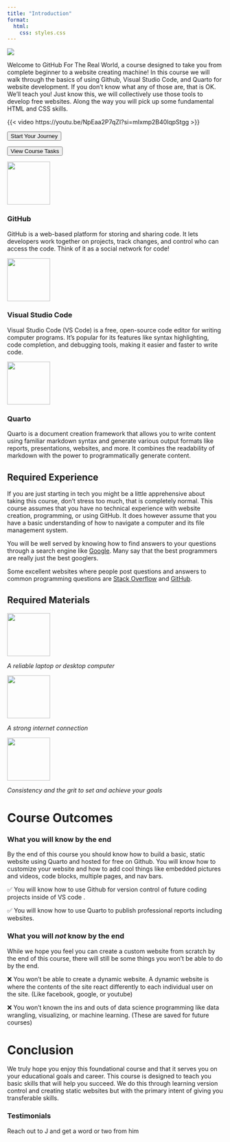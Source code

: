 ```yaml
---
title: "Introduction"
format:
  html:
    css: styles.css
---
```


![](/images/home-banner-png.png)

<p class="para-1">

Welcome to GitHub For The Real World, a course designed to take you from complete beginner to a website creating machine! In this course we will walk through the basics of using Github, Visual Studio Code, and Quarto for website development. If you don't know what any of those are, that is OK. We'll teach you! Just know this, we will collectively use those tools to develop free websites. Along the way you will pick up some fundamental HTML and CSS skills.

</p>

{{< video https://youtu.be/NpEaa2P7qZI?si=mIxmp2B40lqpStgg >}}

::::: grid
::: g-col-6
<a href="lessons\unit_01\lesson_01\lesson_01.qmd" target="_blank"><input class="start_btn btn" type="submit" value="Start Your Journey"></a>
:::

::: g-col-6
<a href="tasks_overview.qmd"> <input class="tasks_btn btn" type="submit" value="View Course Tasks"></a>
:::
:::::

:::::: grid
::: g-col-4
<p class="logo">

![](images/github.png){width="auto" height="100"}

</p>

<h3 class="tool">

GitHub

</h3>

GitHub is a web-based platform for storing and sharing code. It lets developers work together on projects, track changes, and control who can access the code. Think of it as a social network for code!
:::

::: g-col-4
<p class="logo">

![](images/visual-studio-code-icon.png){width="auto" height="100"}

</p>

<h3 class="tool">

Visual Studio Code

</h3>

Visual Studio Code (VS Code) is a free, open-source code editor for writing computer programs. It's popular for its features like syntax highlighting, code completion, and debugging tools, making it easier and faster to write code.
:::

::: g-col-4
<p class="logo">

![](images/quarto-logo.png){width="auto" height="100"}

</p>

<h3 class="tool">

Quarto

</h3>

Quarto is a document creation framework that allows you to write content using familiar markdown syntax and generate various output formats like reports, presentations, websites, and more. It combines the readability of markdown with the power to programmatically generate content.
:::
::::::

## Required Experience

If you are just starting in tech you might be a little apprehensive about taking this course, don't stress too much, that is completely normal. This course assumes that you have no technical experience with website creation, programming, or using GitHub. It does however assume that you have a basic understanding of how to navigate a computer and its file management system.

You will be well served by knowing how to find answers to your questions through a search engine like [Google](google.com). Many say that the best programmers are really just the best googlers.

Some excellent websites where people post questions and answers to common programming questions are [Stack Overflow](stackoverflow.com) and [GitHub](github.com).

## Required Materials

:::::: grid
::: g-col-4
![](images/laptop.png){width="100" height="100"}

*A reliable laptop or desktop computer*
:::

::: g-col-4
![](images/network.png){width="100" height="100"}

*A strong internet connection*
:::

::: g-col-4
![](images/goals.png){width="100" height="100"}

*Consistency and the grit to set and achieve your goals*
:::
::::::

# Course Outcomes

### What you will know by the end

By the end of this course you should know how to build a basic, static website using Quarto and hosted for free on Github. You will know how to customize your website and how to add cool things like embedded pictures and videos, code blocks, multiple pages, and nav bars.

✅ You will know how to use Github for version control of future coding projects inside of VS code .

✅ You will know how to use Quarto to publish professional reports including websites.

### What you will *not* know by the end

While we hope you feel you can create a custom website from scratch by the end of this course, there will still be some things you won't be able to do by the end.

❌ You won't be able to create a dynamic website. A dynamic website is where the contents of the site react differently to each individual user on the site. (Like facebook, google, or youtube)

❌ You won't known the ins and outs of data science programming like data wrangling, visualizing, or machine learning. (These are saved for future courses)

# Conclusion

We truly hope you enjoy this foundational course and that it serves you on your educational goals and career. This course is designed to teach you basic skills that will help you succeed. We do this through learning version control and creating static websites but with the primary intent of giving you transferable skills.

### Testimonials

Reach out to J and get a word or two from him